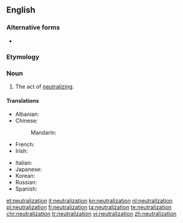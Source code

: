 ==English==
{{wikipedia}}
===Alternative forms===
* {{l|en|neutralisation}} {{qualifier|{{l|en|British}}}}

===Etymology===
{{suffix|neutral|ization}}

===Noun===
{{en-noun}}

# The act of [[neutralize|neutralizing]].

====Translations====
{{trans-top|neutralization}}
* Albanian: {{t+|sq|asnjanësim|m}}
* Chinese:
*: Mandarin: {{t|cmn|中和作用|sc=Hani}}
* French: {{t+|fr|neutralisation|f}}
* Irish: {{t-|ga|neodrú|m}}
{{trans-mid}}
* Italian: {{t-|it|neutralizzazione|f}}
* Japanese: {{t-|ja|中和|tr=chūwa|sc=Jpan}}
* Korean: {{t+|ko|중화|tr=junghwa|sc=Kore}}
* Russian: {{t+|ru|нейтрализация|f|sc=Cyrl|tr=nejtralizácija}}
* Spanish: {{t-|es|neutralización|f}}
{{trans-bottom}}

[[et:neutralization]]
[[it:neutralization]]
[[kn:neutralization]]
[[nl:neutralization]]
[[pl:neutralization]]
[[fi:neutralization]]
[[ta:neutralization]]
[[te:neutralization]]
[[chr:neutralization]]
[[tr:neutralization]]
[[vi:neutralization]]
[[zh:neutralization]]